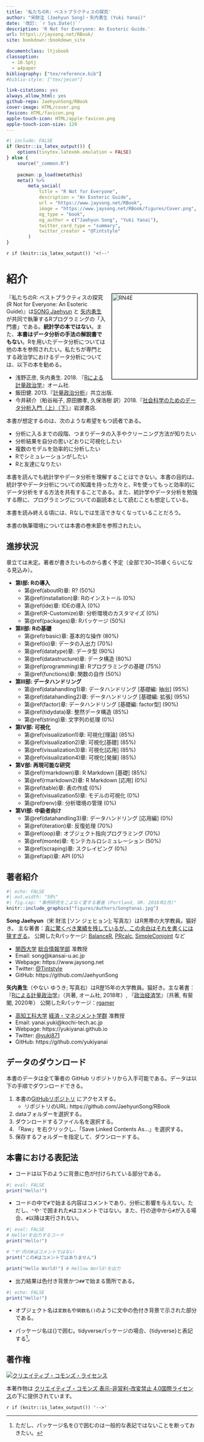 ```yaml
--- 
title: '私たちのR: ベストプラクティスの探究'
author: "宋財泫 (Jaehyun Song)・矢内勇生 (Yuki Yanai)"
date: '改訂: `r Sys.Date()`'
description: 'R Not for Everyone: An Esoteric Guide.'
url: https\://jaysong.net/RBook/
site: bookdown::bookdown_site

documentclass: ltjsbook
classoption:
  - 10.5ptj
  - a4paper
bibliography: ["tex/reference.bib"]
#biblio-style: ["tex/jecon"]

link-citations: yes
always_allow_html: yes
github-repo: JaehyunSong/RBook
cover-image: HTML/cover.png
favicon: HTML/favicon.png
apple-touch-icon: HTML/apple-favicon.png
apple-touch-icon-size: 120
---
```


```r
#| include: FALSE
if (knitr::is_latex_output()) {
    options(tinytex.latexmk.emulation = FALSE)
} else {
    source("_common.R")
    
    pacman::p_load(metathis)
    meta() %>%
        meta_social(
            title = "R Not for Everyone",
            description = "An Esoteric Guide",
            url = "https://www.jaysong.net/RBook",
            image = "https://www.jaysong.net/RBook/figures/Cover.png",
            og_type = "book",
            og_author = c("Jaehyun Song", "Yuki Yanai"),
            twitter_card_type = "summary",
            twitter_creator = "@Tintstyle"
        )
}
```

`r if (knitr::is_latex_output()) '<!--'` 

# 紹介 {#preface .unnumbered}

<img src="figures/Cover.png" width="225" alt="RN4E" align="right" style="margin: 0 0 1em 1em; border-width: 1px; border-style: solid; border-color: black;" />

『私たちのR: ベストプラクティスの探究 (R Not for Everyone: An Esoteric Guide)』は[SONG Jaehyun](https://www.jaysong.net/) と [矢内勇生](https://yukiyanai.github.io) が共同で執筆するRプログラミングの「入門書」である。**統計学の本ではない**。また、**本書はデータ分析の手法の解説書でもない**。Rを用いたデータ分析については他の本を参照されたい。私たちが専門とする政治学におけるデータ分析については、以下の本を勧める。

- 浅野正彦, 矢内勇生. 2018. 『[Rによる計量政治学](https://www.ohmsha.co.jp/book/9784274223136/)』オーム社.
- 飯田健. 2013.『[計量政治分析](https://www.kyoritsu-pub.co.jp/bookdetail/9784320019249)』共立出版.
- 今井耕介（粕谷裕子, 原田勝孝, 久保浩樹 訳）2018.『[社会科学のためのデータ分析入門（上）（下）](https://www.iwanami.co.jp/book/b352348.html)』岩波書店.

本書が想定するのは、次のような希望をもつ読者である。

- 分析に入るまでの段階、つまりデータの入手やクリーニング方法が知りたい
- 分析結果を自分の思いどおりに可視化したい
- 複数のモデルを効率的に分析したい
- Rでシミュレーションがしたい
- Rと友達になりたい

本書を読んでも統計学やデータ分析を理解することはできない。本書の目的は、統計学やデータ分析についての知識を持った方々と、Rを使ってもっと効率的にデータ分析をする方法を共有することである。また、統計学やデータ分析を勉強する際に、プログラミングについての副読本として読むことも想定している。

本書を読み終える頃には、Rなしでは生活できなくなっていることだろう。

本書の執筆環境については本書の巻末節を参照されたい。

## 進捗状況 {-}

章立ては未定。著者が書きたいものから書く予定（全部で30~35章くらいになる見込み）。

- **第I部: Rの導入**
   - 第\@ref(aboutR)章: R? (50%)
   - 第\@ref(installation)章: Rのインストール (0%)
   - 第\@ref(ide)章: IDEの導入 (0%)
   - 第\@ref(R-Customize)章: 分析環境のカスタマイズ (0%)
   - 第\@ref(packages)章: Rパッケージ (50%)
- **第II部: Rの基礎**
   - 第\@ref(rbasic)章: 基本的な操作 (80%)
   - 第\@ref(io)章: データの入出力 (70%)
   - 第\@ref(datatype)章: データ型 (90%)
   - 第\@ref(datastructure)章: データ構造 (80%)
   - 第\@ref(programming)章: Rプログラミングの基礎 (75%)
   - 第\@ref(functions)章: 関数の自作 (50%)
- **第III部: データハンドリング**
   - 第\@ref(datahandling1)章: データハンドリング [基礎編: 抽出] (95%)
   - 第\@ref(datahandling2)章: データハンドリング [基礎編: 拡張] (95%)
   - 第\@ref(factor)章: データハンドリング [基礎編: factor型] (90%)
   - 第\@ref(tidydata)章: 整然データ構造 (85%)
   - 第\@ref(string)章: 文字列の処理 (0%)
- **第IV部: 可視化**
   - 第\@ref(visualization1)章: 可視化[理論] (85%)
   - 第\@ref(visualization2)章: 可視化[基礎] (85%)
   - 第\@ref(visualization3)章: 可視化[応用] (85%)
   - 第\@ref(visualization4)章: 可視化[発展] (85%)
- **第V部: 再現可能な研究**
   - 第\@ref(rmarkdown)章: R Markdown [基礎] (85%)
   - 第\@ref(rmarkdown2)章: R Markdown [応用] (0%)
   - 第\@ref(table)章: 表の作成 (0%)
   - 第\@ref(visualization5)章: モデルの可視化 (0%)
   - 第\@ref(renv)章: 分析環境の管理 (0%)
- **第VI部: 中級者向け**
   - 第\@ref(datahandling3)章: データハンドリング [応用編] (0%)
   - 第\@ref(iteration)章: 反復処理 (70%)
   - 第\@ref(oop)章: オブジェクト指向プログラミング (70%)
   - 第\@ref(monte)章: モンテカルロシミュレーション (50%)
   - 第\@ref(scraping)章: スクレイピング (0%)
   - 第\@ref(api)章: API (0%)

## 著者紹介 {-}

```r
#| echo: FALSE
#| out.width: "50%"
#| fig.cap: "事例研究をこよなく愛する著者 (Portland, OR. 2016年2月)"
knitr::include_graphics("figures/Authors/SongYanai.jpg")
```

**Song Jaehyun**（宋 財泫 [ソン ジェヒョン]; 写真左）はR黒帯の大学教員。猫好き。
主な著書：[真に驚くべき業績を残しているが、この余白はそれを書くには狭すぎる](https://ja.wikipedia.org/wiki/フェルマーの最終定理)。
公開したRパッケージ: [BalanceR](https://github.com/JaehyunSong/BalanceR), [PRcalc](https://github.com/JaehyunSong/PRcalc), [SimpleConjoint](https://github.com/JaehyunSong/SimpleConjoint) など

* [関西大学](https://www.kansai-u.ac.jp/) [総合情報学部](https://www.kansai-u.ac.jp/Fc_inf/) 准教授
* Email: song@kansai-u.ac.jp
* Webpage: https://www.jaysong.net
* Twitter: [\@Tintstyle](https://twitter.com/Tintstyle)
* GitHub: https://github.com/JaehyunSong

**矢内勇生**（やない ゆうき; 写真右）はR歴15年の大学教員。猫好き。主な著書：『[Rによる計量政治学](https://github.com/yukiyanai/quant-methods-R)』（共著, オーム社, 2018年）, 『[政治経済学](http://www.yuhikaku.co.jp/books/detail/9784641150799)』（共著, 有斐閣, 2020年）
公開したRパッケージ：[rgamer](https://github.com/yukiyanai/rgamer)

* [高知工科大学](https://www.kochi-tech.ac.jp/) [経済・マネジメント学群](https://www.kochi-tech.ac.jp/academics/mng/) 准教授 
* Email: yanai.yuki@kochi-tech.ac.jp
* Webpage: https://yukiyanai.github.io
* Twitter: [\@yuki871](https://twitter.com/yuki871)
* GitHub: https://github.com/yukiyanai

## データのダウンロード {-}

本書のデータは全て筆者の GitHub リポジトリから入手可能である。データは以下の手順でダウンロードできる。

1. 本書の[GitHubリポジトリ](https://github.com/JaehyunSong/RBook) にアクセスする。
    * リポジトリのURL: https://github.com/JaehyunSong/RBook
2. dataフォルダーを選択する。
3. ダウンロードするファイル名を選択する。
4. 「Raw」を右クリックし、「Save Linked Contents As...」を選択する。
5. 保存するフォルダーを指定して、ダウンロードする。

## 本書における表記法 {-}

* コードは以下のように背景に色が付けられている部分である。

```r
#| eval: FALSE
print("Hello!")
```

* コードの中で`#`で始まる内容はコメントであり、分析に影響を与えない。ただし、`"`や`'`で囲まれた`#`はコメントではない。また、行の途中から`#`が入る場合、`#`以降は実行されない。

```r
#| eval: FALSE
# Hello!を出力するコード
print("Hello!")

# "や'内の#はコメントではない
print("この#はコメントではありません")

print("Hello World!") # Hellow World!を出力
```

* 出力結果は色付き背景かつ`##`で始まる箇所である。

```r
#| echo: FALSE
print("Hello!")
```

* オブジェクト名は`変数名`や`関数名()`のように文中の色付き背景で示された部分である。

* パッケージ名は{}で囲む。tidyverseパッケージの場合、{tidyverse}と表記する[^package-name]。

[^package-name]: ただし、パッケージ名を{}で囲むのは一般的な表記ではないことを断っておきたい。

## 著作権 {-}

<a rel="license" href="http://creativecommons.org/licenses/by-nc-nd/4.0/"><img alt="クリエイティブ・コモンズ・ライセンス" style="border-width:0" src="https://i.creativecommons.org/l/by-nc-nd/4.0/88x31.png" /></a>

本著作物は [クリエイティブ・コモンズ 表示-非営利-改変禁止 4.0国際ライセンス](http://creativecommons.org/licenses/by-nc-nd/4.0/)の下に提供されています。

`r if (knitr::is_latex_output()) '-->'`
